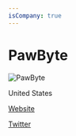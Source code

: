 ```yaml
---
isCompany: true
---
```


# PawByte

![PawByte](https://pawbyte.com/wp-content/uploads/2020/03/icon.jpg)

<Location>

United States

</Location>

<Website>

[Website](http://pawbyte.com)

[Twitter](https://twitter.com/Pawbyte)

</Website>
